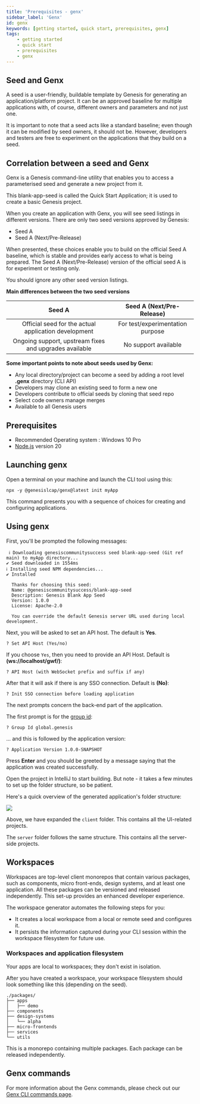 ```yaml
---
title: 'Prerequisites - genx'
sidebar_label: 'Genx'
id: genx
keywords: [getting started, quick start, prerequisites, genx]
tags:
    - getting started
    - quick start
    - prerequisites
    - genx
---
```


## Seed and Genx

A seed is a user-friendly, buildable template by Genesis for generating an application/platform project. It can be an approved baseline for multiple applications with, of course, different owners and parameters and not just one.

It is important to note that a seed acts like a standard baseline; even though it can be modified by seed owners, it should not be. However, developers and testers are free to experiment on the applications that they build on a seed.

## Correlation between a seed and Genx

Genx is a Genesis command-line utility that enables you to access a parameterised seed and generate a new project from it.

This blank-app-seed is called the Quick Start Application; it is used to create a basic Genesis project.

When you create an application with Genx, you will see seed listings in different versions. There are only two seed versions approved by Genesis:

- Seed A
- Seed A (Next/Pre-Release)

When presented, these choices enable you to build on the official Seed A baseline, which is stable and provides early access to what is being prepared. The Seed A (Next/Pre-Release) version of the official seed A is for experiment or testing only.

You should ignore any other seed version listings.

**Main differences between the two seed versions**

|                Seed A                                     |     Seed A (Next/Pre-Release)   |
|                 :--:                                      |          :--------------:       |
| Official seed for the actual application development      | For test/experimentation purpose|
| Ongoing support, upstream fixes and upgrades available    | No support available            |

**Some important points to note about seeds used by Genx:**

- Any local directory/project can become a seed by adding a root level **.genx** directory (CLI API)
- Developers may clone an existing seed to form a new one
- Developers contribute to official seeds by cloning that seed repo
- Select code owners manage merges
- Available to all Genesis users

## Prerequisites

- Recommended Operating system : Windows 10 Pro
- [Node.js](https://nodejs.org/en/download/) version 20

## Launching genx

Open a terminal on your machine and launch the CLI tool using this:

```shell title="Terminal"
npx -y @genesislcap/genx@latest init myApp
```

This command presents you with a sequence of choices for creating and configuring applications.

## Using genx

First, you'll be prompted the following messages:

```shell title="Terminal"
 ℹ Downloading genesiscommunitysuccess seed blank-app-seed (Git ref main) to myApp directory...
✔ Seed downloaded in 1554ms
ℹ Installing seed NPM dependencies...
✔ Installed

  Thanks for choosing this seed:
  Name: @genesiscommunitysuccess/blank-app-seed
  Description: Genesis Blank App Seed
  Version: 1.0.0
  License: Apache-2.0

  You can override the default Genesis server URL used during local development.
```

Next, you will be asked to set an API host. The default is **Yes**.
```shell title="Terminal"
? Set API Host (Yes/no)
```

If you choose `Yes`, then you need to provide an API Host. Default is **(ws://localhost/gwf/)**:
```shell title="Terminal"
? API Host (with WebSocket prefix and suffix if any)
```

After that it will ask if there is any SSO connection. Default is **(No)**:

```shell title="Terminal"
? Init SSO connection before loading application
```

The next prompts concern the back-end part of the application.

The first prompt is for the [group id](https://maven.apache.org/guides/mini/guide-naming-conventions.html):

```shell title="Terminal"
? Group Id global.genesis
```

... and this is followed by the application version:

```shell title="Terminal"
? Application Version 1.0.0-SNAPSHOT
```

Press **Enter** and you should be greeted by a message saying that the application was created successfully.

Open the project in IntelliJ to start building. But note - it takes a few minutes to set up the folder structure, so be patient.

Here's a quick overview of the generated application's folder structure:

![](/img/create-application-folder-overview.png)

Above, we have expanded the `client` folder. This contains all the UI-related projects.

The `server` folder follows the same structure. This contains all the server-side projects.

## Workspaces

Workspaces are top-level client monorepos that contain various packages, such as components, micro front-ends, design systems, and at least one application. All these packages can be versioned and released independently. This set-up provides an enhanced developer experience.

The workspace generator automates the following steps for you:

- It creates a local workspace from a local or remote seed and configures it.
- It persists the information captured during your CLI session within the workspace filesystem for future use.

### Workspaces and application filesystem

Your apps are local to workspaces; they don't exist in isolation.

After you have created a workspace, your workspace filesystem should look something like this (depending on the seed).

```
./packages/
├── apps
│   ├── demo
├── components
├── design-systems
│   └── alpha
├── micro-frontends
├── services
└── utils
```

This is a monorepo containing multiple packages. Each package can be released independently.

## Genx commands

For more information about the Genx commands, please check out our [Genx CLI commands page](../../../operations/commands/genx-CLI/).